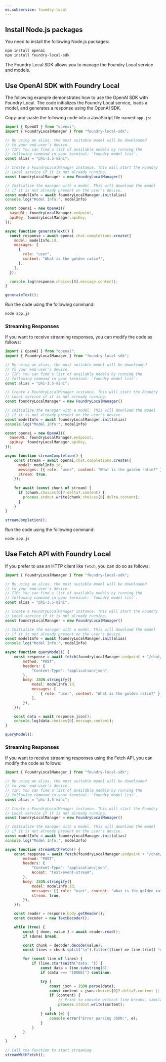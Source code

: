 ```yaml
---
ms.subservice: foundry-local
---
```


## Install Node.js packages

You need to install the following Node.js packages:

```bash
npm install openai
npm install foundry-local-sdk
```

The Foundry Local SDK allows you to manage the Foundry Local service and models.

## Use OpenAI SDK with Foundry Local

The following example demonstrates how to use the OpenAI SDK with Foundry Local. The code initializes the Foundry Local service, loads a model, and generates a response using the OpenAI SDK.

Copy-and-paste the following code into a JavaScript file named `app.js`:

```javascript
import { OpenAI } from "openai";
import { FoundryLocalManager } from "foundry-local-sdk";

// By using an alias, the most suitable model will be downloaded 
// to your end-user's device.
// TIP: You can find a list of available models by running the 
// following command in your terminal: `foundry model list`.
const alias = "phi-3.5-mini";

// Create a FoundryLocalManager instance. This will start the Foundry 
// Local service if it is not already running.
const foundryLocalManager = new FoundryLocalManager()

// Initialize the manager with a model. This will download the model 
// if it is not already present on the user's device.
const modelInfo = await foundryLocalManager.init(alias)
console.log("Model Info:", modelInfo)

const openai = new OpenAI({
  baseURL: foundryLocalManager.endpoint,
  apiKey: foundryLocalManager.apiKey,
});

async function generateText() {
  const response = await openai.chat.completions.create({
    model: modelInfo.id,
    messages: [
      {
        role: "user",
        content: "What is the golden ratio?",
      },
    ],
  });

  console.log(response.choices[0].message.content);
}

generateText();
```

Run the code using the following command:

```bash
node app.js
```

### Streaming Responses

If you want to receive streaming responses, you can modify the code as follows:

```javascript
import { OpenAI } from "openai";
import { FoundryLocalManager } from "foundry-local-sdk";

// By using an alias, the most suitable model will be downloaded 
// to your end-user's device.
// TIP: You can find a list of available models by running the 
// following command in your terminal: `foundry model list`.
const alias = "phi-3.5-mini";

// Create a FoundryLocalManager instance. This will start the Foundry 
// Local service if it is not already running.
const foundryLocalManager = new FoundryLocalManager()

// Initialize the manager with a model. This will download the model 
// if it is not already present on the user's device.
const modelInfo = await foundryLocalManager.init(alias)
console.log("Model Info:", modelInfo)

const openai = new OpenAI({
  baseURL: foundryLocalManager.endpoint,
  apiKey: foundryLocalManager.apiKey,
});

async function streamCompletion() {
    const stream = await openai.chat.completions.create({
      model: modelInfo.id,
      messages: [{ role: "user", content: "What is the golden ratio?" }],
      stream: true,
    });
  
    for await (const chunk of stream) {
      if (chunk.choices[0]?.delta?.content) {
        process.stdout.write(chunk.choices[0].delta.content);
      }
    }
}
  
streamCompletion();
```

Run the code using the following command:

```bash
node app.js
```

## Use Fetch API with Foundry Local

If you prefer to use an HTTP client like `fetch`, you can do so as follows:

```javascript
import { FoundryLocalManager } from "foundry-local-sdk";

// By using an alias, the most suitable model will be downloaded 
// to your end-user's device.
// TIP: You can find a list of available models by running the 
// following command in your terminal: `foundry model list`.
const alias = "phi-3.5-mini";

// Create a FoundryLocalManager instance. This will start the Foundry 
// Local service if it is not already running.
const foundryLocalManager = new FoundryLocalManager()

// Initialize the manager with a model. This will download the model 
// if it is not already present on the user's device.
const modelInfo = await foundryLocalManager.init(alias)
console.log("Model Info:", modelInfo)

async function queryModel() {
    const response = await fetch(foundryLocalManager.endpoint + "/chat/completions", {
        method: "POST",
        headers: {
            "Content-Type": "application/json",
        },
        body: JSON.stringify({
            model: modelInfo.id,
            messages: [
                { role: "user", content: "What is the golden ratio?" },
            ],
        }),
    });

    const data = await response.json();
    console.log(data.choices[0].message.content);
}

queryModel();
```

### Streaming Responses

If you want to receive streaming responses using the Fetch API, you can modify the code as follows:

```javascript
import { FoundryLocalManager } from "foundry-local-sdk";

// By using an alias, the most suitable model will be downloaded 
// to your end-user's device.
// TIP: You can find a list of available models by running the 
// following command in your terminal: `foundry model list`.
const alias = "phi-3.5-mini";

// Create a FoundryLocalManager instance. This will start the Foundry 
// Local service if it is not already running.
const foundryLocalManager = new FoundryLocalManager()

// Initialize the manager with a model. This will download the model 
// if it is not already present on the user's device.
const modelInfo = await foundryLocalManager.init(alias)
console.log("Model Info:", modelInfo)

async function streamWithFetch() {
    const response = await fetch(foundryLocalManager.endpoint + "/chat/completions", {
        method: "POST",
        headers: {
            "Content-Type": "application/json",
            Accept: "text/event-stream",
        },
        body: JSON.stringify({
            model: modelInfo.id,
            messages: [{ role: "user", content: "what is the golden ratio?" }],
            stream: true,
        }),
    });

    const reader = response.body.getReader();
    const decoder = new TextDecoder();

    while (true) {
        const { done, value } = await reader.read();
        if (done) break;

        const chunk = decoder.decode(value);
        const lines = chunk.split("\n").filter((line) => line.trim() !== "");

        for (const line of lines) {
            if (line.startsWith("data: ")) {
                const data = line.substring(6);
                if (data === "[DONE]") continue;

                try {
                    const json = JSON.parse(data);
                    const content = json.choices[0]?.delta?.content || "";
                    if (content) {
                        // Print to console without line breaks, similar to process.stdout.write
                        process.stdout.write(content);
                    }
                } catch (e) {
                    console.error("Error parsing JSON:", e);
                }
            }
        }
    }
}

// Call the function to start streaming
streamWithFetch();
```
